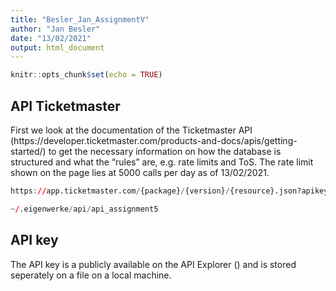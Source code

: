 ```yaml
---
title: "Besler_Jan_AssignmentV"
author: "Jan Besler"
date: "13/02/2021"
output: html_document
---
```


```r
knitr::opts_chunk$set(echo = TRUE)
```

## API Ticketmaster
First we look at the documentation of the Ticketmaster API (https://developer.ticketmaster.com/products-and-docs/apis/getting-started/) to get the necessary information on how the database is structured and what the "rules" are, e.g. rate limits and ToS.
The rate limit shown on the page lies at 5000 calls per day as of 13/02/2021.

```r

https://app.ticketmaster.com/{package}/{version}/{resource}.json?apikey=**{API key}

~/.eigenwerke/api/api_assignment5

```

## API key
The API key is a publicly available on the API Explorer () and is stored seperately on a file on a local machine.

```r

```


